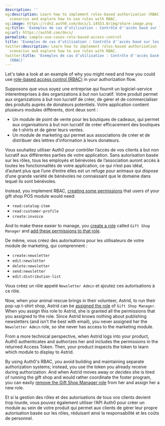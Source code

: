 ```yaml
---
description: ''
og:description: Learn how to implement roles-based authorization (RBAC) in different
  scenarios and explore how to use rules with RBAC.
og:image: https://cdn2.auth0.com/docs/1.14553.0/img/share-image.png
og:title: 'Exemples de cas d’utilisation : Contrôle d''accès basé sur les rôles (RBAC)'
og:url: https://auth0.com/docs/
permalink: sample-use-cases-role-based-access-control
title: 'Exemples de cas d’utilisation : Contrôle d''accès basé sur les rôles (RBAC)'
twitter:description: Learn how to implement roles-based authorization (RBAC) in different
  scenarios and explore how to use rules with RBAC.
twitter:title: 'Exemples de cas d’utilisation : Contrôle d''accès basé sur les rôles
  (RBAC)'
---
```


Let's take a look at an example of why you might need and how you could use [role-based access control (RBAC)](/docs/manage-users/access-control/rbac) in your <Tooltip tip="Authorization Flow: Authorization grant (or workflow) specified in the OAuth 2.0 framework." cta="View Glossary" href="/docs/glossary?term=authorization+flow">authorization flow</Tooltip>.

Supposons que vous soyez une entreprise qui fournit un logiciel-service interentreprises à des organizations à but non lucratif. Votre produit permet aux organizations à but non lucratif de créer, de gérer et de commercialiser des produits auprès de donateurs potentiels. Votre application contient plusieurs modules différents, dont deux sont :

* Un module de point de vente pour les boutiques de cadeaux, qui permet aux organisations à but non lucratif de créer efficacement des boutiques de t-shirts et de gérer leurs ventes.
* Un module de marketing qui permet aux associations de créer et de distribuer des lettres d’information à leurs donateurs.

Vous souhaitez utiliser Auth0 pour contrôler l’accès de vos clients à but non lucratif aux différentes parties de votre application. Sans autorisation basée sur les rôles, tous les employés et bénévoles de l’association auront accès à toutes les fonctionnalités de votre application, ce qui n’est pas idéal, d’autant plus que l’une d’entre elles est un refuge pour animaux qui dispose d’une grande variété de bénévoles ne connaissant que le domaine dans lequel ils sont bénévoles.

Instead, you implement RBAC, [creating some permissions](/docs/get-started/apis/add-api-permissions) that users of your gift shop POS module would need:

* `read:catalog-item`
* `read:customer-profile`
* `create:invoice`

And to make these easier to manage, you [create a role](/docs/manage-users/access-control/configure-core-rbac/roles/create-roles) called `Gift Shop Manager` and [add these permissions to that role](/docs/manage-users/access-control/configure-core-rbac/roles/add-permissions-to-roles).

De même, vous créez des autorisations pour les utilisateurs de votre module de marketing, qui comprennent :

* `create:newsletter`
* `edit:newsletter`
* `delete:newsletter`
* `send:newsletter`
* `edit:distribution-list`

Vous créez un rôle appelé `Newsletter Admin` et ajoutez ces autorisations à ce rôle.

Now, when your animal rescue brings in their volunteer, Astrid, to run their pop-up t-shirt shop, Astrid can be [assigned the role](/docs/manage-users/access-control/configure-core-rbac/rbac-users/assign-roles-to-users) of `Gift Shop Manager`. When you assign this role to Astrid, she is granted all the permissions that you assigned to the role. Since Astrid knows nothing about publishing newsletters (and isn't the best with email), you never assigned her the `Newsletter Admin` role, so she never has access to the marketing module.

From a more technical perspective, when Astrid logs into your product, Auth0 authenticates and authorizes her and includes the permissions in the returned <Tooltip tip="Access Token: Authorization credential, in the form of an opaque string or JWT, used to access an API." cta="View Glossary" href="/docs/glossary?term=Access+Token">Access Token</Tooltip>. Then, your product inspects the token to learn which module to display to Astrid.

By using Auth0's RBAC, you avoid building and maintaining separate authorization systems; instead, you use the token you already receive during authorization. And when Astrid moves away or decides she is tired of running the gift shop and would rather coordinate the foster program, you can easily [remove the Gift Shop Manager role](/docs/manage-users/access-control/configure-core-rbac/rbac-users/remove-roles-from-users) from her and assign her a new role.

Et si la gestion des rôles et des autorisations de tous vos clients devient trop lourde, vous pouvez également utiliser l’API Auth0 pour créer un module au sein de votre produit qui permet aux clients de gérer leur propre autorisation basée sur les rôles, réduisant ainsi la responsabilité et les coûts de personnel.